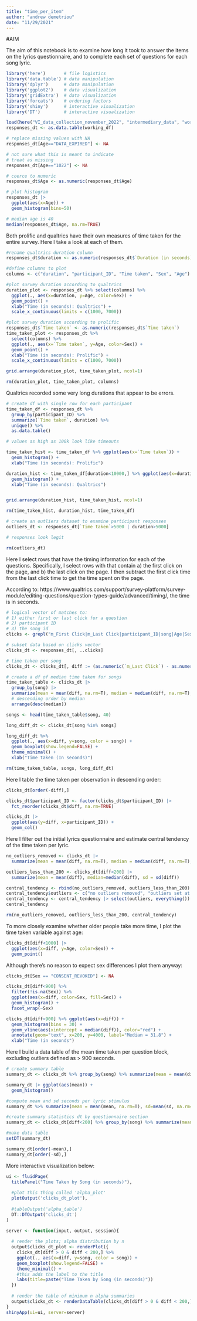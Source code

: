 ```yaml
---
title: "time_per_item"
author: "andrew demetriou"
date: "11/29/2021"
---
```


#AIM

The aim of this notebook is to examine how long it took to answer the items on the lyrics questionnaire, and to complete each set of questions for each song lyric. 


```r
library('here')       # file logistics
library('data.table') # data manipulation
library('dplyr')      # data manipulation
library('ggplot2')    # data visualization
library('gridExtra')  # data visualization
library('forcats')    # ordering factors
library('shiny')      # interactive visualization
library('DT')         # interactive visualization
```

```r
load(here("VI_data_collection_november_2022", "intermediary_data", "working_df.RDS"))
responses_dt <- as.data.table(working_df)

# replace missing values with NA
responses_dt[Age=="DATA_EXPIRED"] <- NA

# not sure what this is meant to indicate
# treat as missing
responses_dt[Age=="1022"] <- NA
```


```r
# coerce to numeric
responses_dt$Age <- as.numeric(responses_dt$Age)

# plot histogram
responses_dt |>
  ggplot(aes(x=Age)) +
  geom_histogram(bins=50)

# median age is 40
median(responses_dt$Age, na.rm=TRUE)
```

Both prolific and qualtrics have their own measures of time taken for the entire survey. Here I take a look at each of them. 

```r
#rename qualtrics duration column
responses_dt$duration <- as.numeric(responses_dt$`Duration (in seconds)`) 

#define columns to plot
columns <- c("duration", "participant_ID", "Time taken", "Sex", "Age")

#plot survey duration according to qualtrics
duration_plot <- responses_dt %>% select(columns) %>%
  ggplot(., aes(x=duration, y=Age, color=Sex)) +
  geom_point() +
  xlab("Time (in seconds): Qualtrics") +
  scale_x_continuous(limits = c(1000, 7000))

#plot survey duration according to prolific
responses_dt$`Time taken` <- as.numeric(responses_dt$`Time taken`)
time_taken_plot <- responses_dt %>% 
  select(columns) %>%
  ggplot(., aes(x=`Time taken`, y=Age, color=Sex)) +
  geom_point() +
  xlab("Time (in seconds): Prolific") +
  scale_x_continuous(limits = c(1000, 7000))

grid.arrange(duration_plot, time_taken_plot, ncol=1)

rm(duration_plot, time_taken_plot, columns)
```
Qualtrics recorded some very long durations that appear to be errors. 

```r
# create df with single row for each participant
time_taken_df <- responses_dt %>% 
  group_by(participant_ID) %>%
  summarize(`Time taken`, duration) %>%
  unique() %>%
  as.data.table()

# values as high as 100k look like timeouts

time_taken_hist <- time_taken_df %>% ggplot(aes(x=`Time taken`)) +
  geom_histogram() +
  xlab("Time (in seconds): Prolific")

duration_hist <- time_taken_df[duration<10000,] %>% ggplot(aes(x=duration)) +
  geom_histogram() +
  xlab("Time (in seconds): Qualtrics")


grid.arrange(duration_hist, time_taken_hist, ncol=1)

rm(time_taken_hist, duration_hist, time_taken_df)
```



```r
# create an outliers dataset to examine participant responses
outliers_dt <- responses_dt[`Time taken`>5000 | duration>5000]

# responses look legit

rm(outliers_dt)
```

Here I select rows that have the timing information for each of the questions. Specifically, I select rows with that contain a) the first click on the page, and b) the last click on the page. I then subtract the first click time from the last click time to get the time spent on the page. 

According to: https://www.qualtrics.com/support/survey-platform/survey-module/editing-questions/question-types-guide/advanced/timing/, the time is in seconds. 


```r
# logical vector of matches to: 
# 1) either first or last click for a question
# 2) participant ID
# 3) the song id
clicks <- grepl("m_First Click|m_Last Click|participant_ID|song|Age|Sex", colnames(responses_dt)) 

# subset data based on clicks vector
clicks_dt <- responses_dt[, ..clicks]

# time taken per song
clicks_dt <- clicks_dt[, diff := (as.numeric(`m_Last Click`) - as.numeric(`m_First Click`))]
```


```r
# create a df of median time taken for songs
time_taken_table <- clicks_dt |> 
  group_by(song) |>
  summarize(mean = mean(diff, na.rm=T), median = median(diff, na.rm=T), sd = sd(diff, na.rm=T)) |>
  # descending order by median
  arrange(desc(median))

songs <- head(time_taken_table$song, 40)

long_diff_dt <- clicks_dt[song %in% songs]

long_diff_dt %>% 
  ggplot(., aes(x=diff, y=song, color = song)) +
  geom_boxplot(show.legend=FALSE) +
  theme_minimal() +
  xlab("Time taken (In seconds)")

rm(time_taken_table, songs, long_diff_dt)
```


Here I table the time taken per observation in descending order:

```r
clicks_dt[order(-diff),]

clicks_dt$participant_ID <- factor(clicks_dt$participant_ID) |>
  fct_reorder(clicks_dt$diff, na.rm=TRUE)

clicks_dt |>
  ggplot(aes(y=diff, x=participant_ID)) +
  geom_col()
```

Here I filter out the initial lyrics questionnaire and estimate central tendency of the time taken per lyric. 

```r
no_outliers_removed <- clicks_dt |>
  summarize(mean = mean(diff, na.rm=T), median = median(diff, na.rm=T), sd = sd(diff, na.rm=T))

outliers_less_than_200 <- clicks_dt[diff<200] |>
  summarize(mean = mean(diff), median=median(diff), sd = sd(diff))

central_tendency <- rbind(no_outliers_removed, outliers_less_than_200)
central_tendency$outliers <- c("no outliers removed", "outliers set at < 200")
central_tendency <- central_tendency |> select(outliers, everything())
central_tendency

rm(no_outliers_removed, outliers_less_than_200, central_tendency)
```

To more closely examine whether older people take more time, I plot the time taken variable against age:

```r
clicks_dt[diff<1000] |>
  ggplot(aes(x=diff, y=Age, color=Sex)) +
  geom_point()
```

Although there's no reason to expect sex differences I plot them anyway:
```r
clicks_dt[Sex == "CONSENT_REVOKED"] <- NA

clicks_dt[diff<900] %>% 
  filter(!is.na(Sex)) %>%
  ggplot(aes(x=diff, color=Sex, fill=Sex)) +
  geom_histogram() +
  facet_wrap(~Sex)

clicks_dt[diff<900] %>% ggplot(aes(x=diff)) +
  geom_histogram(bins = 30) +
  geom_vline(aes(xintercept = median(diff)), color="red") +
  annotate(geom="text", x=200, y=4000, label="Median = 31.8") +
  xlab("Time (in seconds")
```

Here I build a data table of the mean time taken per question block, excluding outliers defined as > 900 seconds. 

```r
# create summary table
summary_dt <- clicks_dt %>% group_by(song) %>% summarize(mean = mean(diff), sd = sd(diff)) %>% ungroup()

summary_dt |> ggplot(aes(mean)) +
  geom_histogram()

#compute mean and sd seconds per lyric stimulus
summary_dt %>% summarize(mean = mean(mean, na.rm=T), sd=mean(sd, na.rm=T))

#create summary statistics dt by questionnaire section
summary_dt <- clicks_dt[diff<200] %>% group_by(song) %>% summarize(mean = mean(diff), sd = sd(diff)) %>% ungroup()

#make data table
setDT(summary_dt)
```
 
```r
summary_dt[order(-mean),]
summary_dt[order(-sd),]
```

More interactive visualization below:

```r
ui <- fluidPage(
  titlePanel("Time Taken by Song (in seconds)"),
  
  #plot this thing called 'alpha_plot'
  plotOutput('clicks_dt_plot'),
  
  #tableOutput('alpha_table')
  DT::DTOutput('clicks_dt')
)

server <- function(input, output, session){
  
  # render the plots; alpha distribution by n
  output$clicks_dt_plot <- renderPlot({
    clicks_dt[diff > 0 & diff < 200,] %>% 
    ggplot(., aes(x=diff, y=song, color = song)) +
    geom_boxplot(show.legend=FALSE) +
    theme_minimal() +
    #this adds the label to the title
    labs(title=paste("Time Taken by Song (in seconds)"))
  })
  
  # render the table of minimum n alpha summaries
  output$clicks_dt <- renderDataTable(clicks_dt[diff > 0 & diff < 200,])
}
shinyApp(ui=ui, server=server)
```


